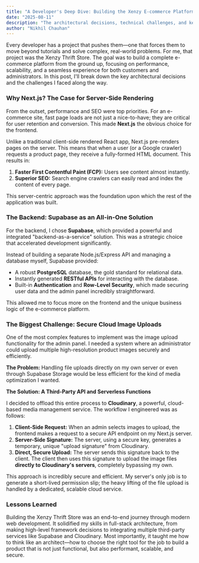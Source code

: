 ```yaml
---
title: "A Developer's Deep Dive: Building the Xenzy E-commerce Platform"
date: "2025-08-11"
description: "The architectural decisions, technical challenges, and key learnings from building a full-stack, server-rendered e-commerce marketplace with Next.js, Supabase, and Cloudinary."
author: "Nikhil Chauhan"
---
```


Every developer has a project that pushes them—one that forces them to move beyond tutorials and solve complex, real-world problems. For me, that project was the Xenzy Thrift Store. The goal was to build a complete e-commerce platform from the ground up, focusing on performance, scalability, and a seamless experience for both customers and administrators. In this post, I'll break down the key architectural decisions and the challenges I faced along the way.

### Why Next.js? The Case for Server-Side Rendering

From the outset, performance and SEO were top priorities. For an e-commerce site, fast page loads are not just a nice-to-have; they are critical for user retention and conversion. This made **Next.js** the obvious choice for the frontend.

Unlike a traditional client-side rendered React app, Next.js pre-renders pages on the server. This means that when a user (or a Google crawler) requests a product page, they receive a fully-formed HTML document. This results in:
1.  **Faster First Contentful Paint (FCP):** Users see content almost instantly.
2.  **Superior SEO:** Search engine crawlers can easily read and index the content of every page.

This server-centric approach was the foundation upon which the rest of the application was built.

### The Backend: Supabase as an All-in-One Solution

For the backend, I chose **Supabase**, which provided a powerful and integrated "backend-as-a-service" solution. This was a strategic choice that accelerated development significantly.

Instead of building a separate Node.js/Express API and managing a database myself, Supabase provided:
- A robust **PostgreSQL** database, the gold standard for relational data.
- Instantly generated **RESTful APIs** for interacting with the database.
- Built-in **Authentication** and **Row-Level Security**, which made securing user data and the admin panel incredibly straightforward.

This allowed me to focus more on the frontend and the unique business logic of the e-commerce platform.

### The Biggest Challenge: Secure Cloud Image Uploads

One of the most complex features to implement was the image upload functionality for the admin panel. I needed a system where an administrator could upload multiple high-resolution product images securely and efficiently.

**The Problem:** Handling file uploads directly on my own server or even through Supabase Storage would be less efficient for the kind of media optimization I wanted.

**The Solution: A Third-Party API and Serverless Functions**

I decided to offload this entire process to **Cloudinary**, a powerful, cloud-based media management service. The workflow I engineered was as follows:

1.  **Client-Side Request:** When an admin selects images to upload, the frontend makes a request to a secure API endpoint on my Next.js server.
2.  **Server-Side Signature:** The server, using a secure key, generates a temporary, unique "upload signature" from Cloudinary.
3.  **Direct, Secure Upload:** The server sends this signature back to the client. The client then uses this signature to upload the image files **directly to Cloudinary's servers**, completely bypassing my own.

This approach is incredibly secure and efficient. My server's only job is to generate a short-lived permission slip; the heavy lifting of the file upload is handled by a dedicated, scalable cloud service.

### Lessons Learned

Building the Xenzy Thrift Store was an end-to-end journey through modern web development. It solidified my skills in full-stack architecture, from making high-level framework decisions to integrating multiple third-party services like Supabase and Cloudinary. Most importantly, it taught me how to think like an architect—how to choose the right tool for the job to build a product that is not just functional, but also performant, scalable, and secure.

